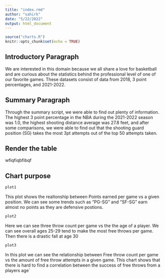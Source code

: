 ```yaml
---
title: "index.rmd"
author: "sahirk"
date: "5/22/2022"
output: html_document
---
```


```r
source("charts.R")
knitr::opts_chunk$set(echo = TRUE)
```

## Introductory Paragraph

We are interested in this domain because we all share a love for basketball and are curious about the statistics behind the professional level of one of our favorite games.
These datasets consist of data from 2018, 3 point percentages, and 2021-2022. 

## Summary Paragraph

Through the summary script, we were able to find out plenty of information. The highest 3 point percentage in the NBA during the 2021-2022 season was 1.0, the highest shooting distance average was 27.8 feet, and after some comparisons, we were able to find out that the shooting guard position (SG) takes the most 3pt attempts out of the top 50 attempts taken.

## Render the table

wfiqfiqbfibqf

## Chart purpose

```r
plot1
```

This plot shows the realtonship between Points earned per game vs a given position.
We can see some trends such as "PG-SG" and "SF-SG" earn almost no points as they
are defensive postions.

```r
plot2
```

Here we can see three throw count per game vs the the age of a player.
We can see overall ages 25-29 tend to make the most free throws per game.
Then there is a drastic fall at age 30

```r
plot3
```

In this plot we can see the relationship between Free throw count per game vs the 
amount of free throw attempts in a given game. This chart shows that there is hard to find a correlation between the success of free throws from a players age`